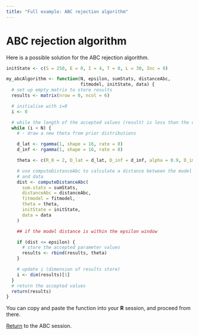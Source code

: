 ```yaml
---
title: "Full example: ABC rejection algorithm"
---
```


# ABC rejection algorithm 

Here is a possible solution for the ABC rejection algorithm.

```r
initState <- c(S = 250, E = 0, I = 4, T = 0, L = 30, Inc = 0)

my_abcAlgorithm <- function(N, epsilon, sumStats, distanceAbc,
                            fitmodel, initState, data) {
  # set up empty matrix to store results
  results <- matrix(nrow = 0, ncol = 6)

  # initialise with i=0
  i <- 0

  # while the length of the accepted values (result) is less than the desired length (N)
  while (i < N) {
    # - draw a new theta from prior distributions

    d_lat <- rgamma(1, shape = 16, rate = 8)
    d_inf <- rgamma(1, shape = 16, rate = 8)

    theta <- c(R_0 = 2, D_lat = d_lat, D_inf = d_inf, alpha = 0.9, D_imm = 13, rho = 0.85)

    # use computeDistanceAbc to calculate a distance between the model
    # and data
    dist <- computeDistanceAbc(
      sum.stats = sumStats,
      distanceAbc = distanceAbc,
      fitmodel = fitmodel,
      theta = theta,
      initState = initState,
      data = data
    )

    ## if the model distance is within the epsilon window

    if (dist <= epsilon) {
      # store the accepted parameter values
      results <- rbind(results, theta)
    }

    # update i (dimension of results store)
    i <- dim(results)[1]
  }
  # return the accepted values
  return(results)
}
```

You can copy and paste the function into your **R** session, and proceed from there.

[Return](ABC.html) to the ABC session.
